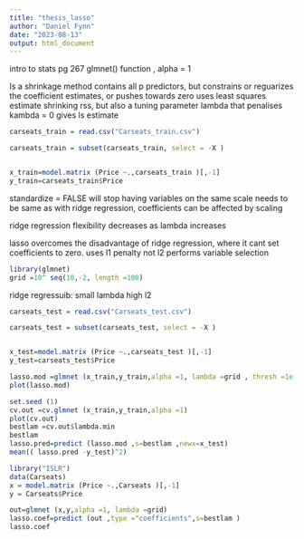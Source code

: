 ---
title: "thesis_lasso"
author: "Daniel Fynn"
date: "2023-08-13"
output: html_document
---

intro to stats pg 267
glmnet() function , alpha = 1

Is a shrinkage method
contains all p predictors, but constrains or reguarizes the coefficient estimates, or pushes towards zero
uses least squares estimate shrinking rss, but also a tuning parameter lambda that penalises 
kambda = 0 gives ls estimate 

```{r}
carseats_train = read.csv("Carseats_train.csv")

carseats_train = subset(carseats_train, select = -X )


x_train=model.matrix (Price ~.,carseats_train )[,-1]
y_train=carseats_train$Price
```

standardize = FALSE will stop having variables on the same scale 
needs to be same as with ridge regression, coefficients can be affected by scaling

ridge regression flexibility decreases as lambda increases

lasso overcomes the disadvantage of ridge regression, where it cant set coefficients to zero. 
uses l1 penalty not l2
performs variable selection

###################################
```{r}
library(glmnet)
grid =10^ seq(10,-2, length =100)

```
###########################################


ridge regressuib: small lambda high l2



```{r}
carseats_test = read.csv("Carseats_test.csv")

carseats_test = subset(carseats_test, select = -X )


x_test=model.matrix (Price ~.,carseats_test )[,-1]
y_test=carseats_test$Price
```





```{r}
lasso.mod =glmnet (x_train,y_train,alpha =1, lambda =grid , thresh =1e-12)
plot(lasso.mod)
```




```{r}
set.seed (1)
cv.out =cv.glmnet (x_train,y_train,alpha =1)
plot(cv.out)
bestlam =cv.out$lambda.min
bestlam
lasso.pred=predict (lasso.mod ,s=bestlam ,newx=x_test)
mean(( lasso.pred -y_test)^2)

```
```{r}
library("ISLR")
data(Carseats)
x = model.matrix (Price ~.,Carseats )[,-1]
y = Carseats$Price
```





```{r}
out=glmnet (x,y,alpha =1, lambda =grid)
lasso.coef=predict (out ,type ="coefficients",s=bestlam )
lasso.coef
```





